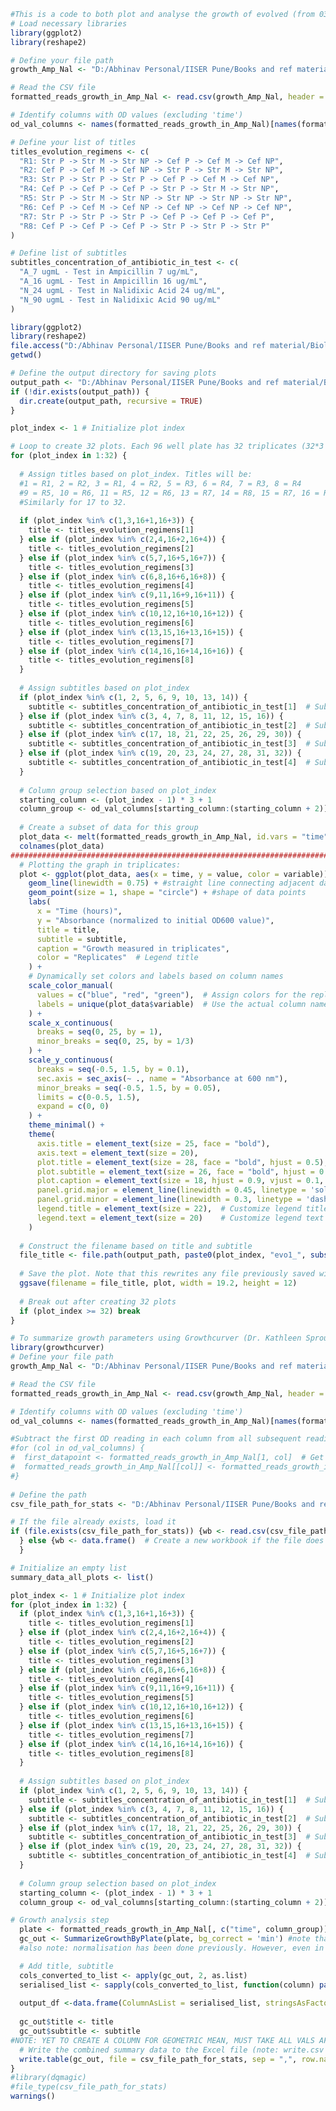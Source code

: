 ```{r}
#This is a code to both plot and analyse the growth of evolved (from 03-07-2024 to 10-07-2024) populations of E.coli on 2 concentrations of Ampicillin and Nalidixic Acid each. Uses Growthcurver, an  R package developed by Kathleen Sproussfke. See Summer project report for more details.
# Load necessary libraries
library(ggplot2)
library(reshape2)

# Define your file path
growth_Amp_Nal <- "D:/Abhinav Personal/IISER Pune/Books and ref material/Biology/Summer 2024/Plots of evo1/Amp Nal/Amp Nal evo1 reads formatted.csv"

# Read the CSV file
formatted_reads_growth_in_Amp_Nal <- read.csv(growth_Amp_Nal, header = TRUE, stringsAsFactors = FALSE, fileEncoding = "UTF-8")

# Identify columns with OD values (excluding 'time')
od_val_columns <- names(formatted_reads_growth_in_Amp_Nal)[names(formatted_reads_growth_in_Amp_Nal) != "time"]

# Define your list of titles
titles_evolution_regimens <- c(
  "R1: Str P -> Str M -> Str NP -> Cef P -> Cef M -> Cef NP", 
  "R2: Cef P -> Cef M -> Cef NP -> Str P -> Str M -> Str NP", 
  "R3: Str P -> Str P -> Str P -> Cef P -> Cef M -> Cef NP",
  "R4: Cef P -> Cef P -> Cef P -> Str P -> Str M -> Str NP",
  "R5: Str P -> Str M -> Str NP -> Str NP -> Str NP -> Str NP", 
  "R6: Cef P -> Cef M -> Cef NP -> Cef NP -> Cef NP -> Cef NP",
  "R7: Str P -> Str P -> Str P -> Cef P -> Cef P -> Cef P",
  "R8: Cef P -> Cef P -> Cef P -> Str P -> Str P -> Str P"
)

# Define list of subtitles
subtitles_concentration_of_antibiotic_in_test <- c(
  "A_7 ugmL - Test in Ampicillin 7 ug/mL", 
  "A_16 ugmL - Test in Ampicillin 16 ug/mL",
  "N_24 ugmL - Test in Nalidixic Acid 24 ug/mL",
  "N_90 ugmL - Test in Nalidixic Acid 90 ug/mL"
)
```

```{r}
library(ggplot2)
library(reshape2)
file.access("D:/Abhinav Personal/IISER Pune/Books and ref material/Biology/Summer 2024/Plots of evo1/Amp Nal", 2)
getwd()

# Define the output directory for saving plots
output_path <- "D:/Abhinav Personal/IISER Pune/Books and ref material/Biology/Summer 2024/Plots of evo1/Amp Nal"
if (!dir.exists(output_path)) {
  dir.create(output_path, recursive = TRUE)
}

plot_index <- 1 # Initialize plot index

# Loop to create 32 plots. Each 96 well plate has 32 triplicates (32*3 = 96). Hence, we will have 32 graphs. 
for (plot_index in 1:32) {
  
  # Assign titles based on plot_index. Titles will be: 
  #1 = R1, 2 = R2, 3 = R1, 4 = R2, 5 = R3, 6 = R4, 7 = R3, 8 = R4
  #9 = R5, 10 = R6, 11 = R5, 12 = R6, 13 = R7, 14 = R8, 15 = R7, 16 = R8
  #Similarly for 17 to 32.
  
  if (plot_index %in% c(1,3,16+1,16+3)) {
    title <- titles_evolution_regimens[1]
  } else if (plot_index %in% c(2,4,16+2,16+4)) {
    title <- titles_evolution_regimens[2]
  } else if (plot_index %in% c(5,7,16+5,16+7)) {
    title <- titles_evolution_regimens[3]
  } else if (plot_index %in% c(6,8,16+6,16+8)) {
    title <- titles_evolution_regimens[4]
  } else if (plot_index %in% c(9,11,16+9,16+11)) {
    title <- titles_evolution_regimens[5]
  } else if (plot_index %in% c(10,12,16+10,16+12)) {
    title <- titles_evolution_regimens[6]
  } else if (plot_index %in% c(13,15,16+13,16+15)) {
    title <- titles_evolution_regimens[7]
  } else if (plot_index %in% c(14,16,16+14,16+16)) {
    title <- titles_evolution_regimens[8]
  }  
  
  # Assign subtitles based on plot_index
  if (plot_index %in% c(1, 2, 5, 6, 9, 10, 13, 14)) {
    subtitle <- subtitles_concentration_of_antibiotic_in_test[1]  # Subtitle 1
  } else if (plot_index %in% c(3, 4, 7, 8, 11, 12, 15, 16)) {
    subtitle <- subtitles_concentration_of_antibiotic_in_test[2]  # Subtitle 2
  } else if (plot_index %in% c(17, 18, 21, 22, 25, 26, 29, 30)) {
    subtitle <- subtitles_concentration_of_antibiotic_in_test[3]  # Subtitle 3
  } else if (plot_index %in% c(19, 20, 23, 24, 27, 28, 31, 32)) {
    subtitle <- subtitles_concentration_of_antibiotic_in_test[4]  # Subtitle 4
  }
  
  # Column group selection based on plot_index
  starting_column <- (plot_index - 1) * 3 + 1
  column_group <- od_val_columns[starting_column:(starting_column + 2)]
  
  # Create a subset of data for this group
  plot_data <- melt(formatted_reads_growth_in_Amp_Nal, id.vars = "time", measure.vars = column_group)
  colnames(plot_data)
#################################################################################################################################### 
  # Plotting the graph in triplicates:
  plot <- ggplot(plot_data, aes(x = time, y = value, color = variable)) +
    geom_line(linewidth = 0.75) + #straight line connecting adjacent data points, helps us visualise the growth curve
    geom_point(size = 1, shape = "circle") + #shape of data points
    labs(
      x = "Time (hours)",
      y = "Absorbance (normalized to initial OD600 value)",
      title = title,
      subtitle = subtitle,
      caption = "Growth measured in triplicates",
      color = "Replicates"  # Legend title
    ) +
    # Dynamically set colors and labels based on column names
    scale_color_manual(
      values = c("blue", "red", "green"),  # Assign colors for the replicates
      labels = unique(plot_data$variable)  # Use the actual column names (replicates) as legend labels
    ) +
    scale_x_continuous(
      breaks = seq(0, 25, by = 1), 
      minor_breaks = seq(0, 25, by = 1/3)
    ) +
    scale_y_continuous(
      breaks = seq(-0.5, 1.5, by = 0.1), 
      sec.axis = sec_axis(~ ., name = "Absorbance at 600 nm"),
      minor_breaks = seq(-0.5, 1.5, by = 0.05),  
      limits = c(0-0.5, 1.5), 
      expand = c(0, 0)
    ) +
    theme_minimal() +
    theme(
      axis.title = element_text(size = 25, face = "bold"),
      axis.text = element_text(size = 20),
      plot.title = element_text(size = 28, face = "bold", hjust = 0.5),
      plot.subtitle = element_text(size = 26, face = "bold", hjust = 0.5),
      plot.caption = element_text(size = 18, hjust = 0.9, vjust = 0.1, colour = "red"),
      panel.grid.major = element_line(linewidth = 0.45, linetype = 'solid', color = "gray20"),
      panel.grid.minor = element_line(linewidth = 0.3, linetype = 'dashed', color = "gray30"),
      legend.title = element_text(size = 22),  # Customize legend title size
      legend.text = element_text(size = 20)    # Customize legend text size
    )
  
  # Construct the filename based on title and subtitle
  file_title <- file.path(output_path, paste0(plot_index, "evo1_", substr(title, 1, 2), "_", substr(subtitle, 1, 8), ".jpeg"))
  
  # Save the plot. Note that this rewrites any file previously saved with the same name
  ggsave(filename = file_title, plot, width = 19.2, height = 12)
  
  # Break out after creating 32 plots
  if (plot_index >= 32) break
}
```

```{r}
# To summarize growth parameters using Growthcurver (Dr. Kathleen Sproussfke)
library(growthcurver)
# Define your file path
growth_Amp_Nal <- "D:/Abhinav Personal/IISER Pune/Books and ref material/Biology/Summer 2024/Plots of evo1/Amp Nal/Amp Nal evo1 reads formatted.csv"

# Read the CSV file
formatted_reads_growth_in_Amp_Nal <- read.csv(growth_Amp_Nal, header = TRUE, stringsAsFactors = FALSE, fileEncoding = "UTF-8")

# Identify columns with OD values (excluding 'time')
od_val_columns <- names(formatted_reads_growth_in_Amp_Nal)[names(formatted_reads_growth_in_Amp_Nal) != "time"]

#Subtract the first OD reading in each column from all subsequent readings:
#for (col in od_val_columns) {
#  first_datapoint <- formatted_reads_growth_in_Amp_Nal[1, col]  # Get the first value in each column
#  formatted_reads_growth_in_Amp_Nal[[col]] <- formatted_reads_growth_in_Amp_Nal[[col]] - first_datapoint
#}
 
# Define the path
csv_file_path_for_stats <- "D:/Abhinav Personal/IISER Pune/Books and ref material/Biology/Summer 2024/Plots of evo1/Amp Nal/Summary_Evo1_Amp_Nal_16_01_2025test.csv"

# If the file already exists, load it
if (file.exists(csv_file_path_for_stats)) {wb <- read.csv(csv_file_path_for_stats)
  } else {wb <- data.frame()  # Create a new workbook if the file does not exist
  }

# Initialize an empty list
summary_data_all_plots <- list()

plot_index <- 1 # Initialize plot index
for (plot_index in 1:32) {
  if (plot_index %in% c(1,3,16+1,16+3)) {
    title <- titles_evolution_regimens[1]
  } else if (plot_index %in% c(2,4,16+2,16+4)) {
    title <- titles_evolution_regimens[2]
  } else if (plot_index %in% c(5,7,16+5,16+7)) {
    title <- titles_evolution_regimens[3]
  } else if (plot_index %in% c(6,8,16+6,16+8)) {
    title <- titles_evolution_regimens[4]
  } else if (plot_index %in% c(9,11,16+9,16+11)) {
    title <- titles_evolution_regimens[5]
  } else if (plot_index %in% c(10,12,16+10,16+12)) {
    title <- titles_evolution_regimens[6]
  } else if (plot_index %in% c(13,15,16+13,16+15)) {
    title <- titles_evolution_regimens[7]
  } else if (plot_index %in% c(14,16,16+14,16+16)) {
    title <- titles_evolution_regimens[8]
  }  
  
  # Assign subtitles based on plot_index
  if (plot_index %in% c(1, 2, 5, 6, 9, 10, 13, 14)) {
    subtitle <- subtitles_concentration_of_antibiotic_in_test[1]  # Subtitle 1
  } else if (plot_index %in% c(3, 4, 7, 8, 11, 12, 15, 16)) {
    subtitle <- subtitles_concentration_of_antibiotic_in_test[2]  # Subtitle 2
  } else if (plot_index %in% c(17, 18, 21, 22, 25, 26, 29, 30)) {
    subtitle <- subtitles_concentration_of_antibiotic_in_test[3]  # Subtitle 3
  } else if (plot_index %in% c(19, 20, 23, 24, 27, 28, 31, 32)) {
    subtitle <- subtitles_concentration_of_antibiotic_in_test[4]  # Subtitle 4
  }
  
  # Column group selection based on plot_index
  starting_column <- (plot_index - 1) * 3 + 1
  column_group <- od_val_columns[starting_column:(starting_column + 2)]

# Growth analysis step
  plate <- formatted_reads_growth_in_Amp_Nal[, c("time", column_group)]
  gc_out <- SummarizeGrowthByPlate(plate, bg_correct = 'min') #note that 'plate' ere is just the data in triplicates
  #also note: normalisation has been done previously. However, even in the absence of the normalisation, the curve fit shows the same n0 for the intial cells atl, non-zero. Probably required for a better fit. 

  # Add title, subtitle
  cols_converted_to_list <- apply(gc_out, 2, as.list)
  serialised_list <- sapply(cols_converted_to_list, function(column) paste(capture.output(dput(column)), collapse = ""))
  
  output_df <-data.frame(ColumnAsList = serialised_list, stringsAsFactors = FALSE)
  
  gc_out$title <- title
  gc_out$subtitle <- subtitle
#NOTE: YET TO CREATE A COLUMN FOR GEOMETRIC MEAN, MUST TAKE ALL VALS AFTER 1ST READING!
  # Write the combined summary data to the Excel file (note: write.csv doesn't take the append argument)
  write.table(gc_out, file = csv_file_path_for_stats, sep = ",", row.names = FALSE, col.names = !file.exists(csv_file_path_for_stats), append = TRUE)
}
#library(dqmagic)
#file_type(csv_file_path_for_stats)
warnings()
```

